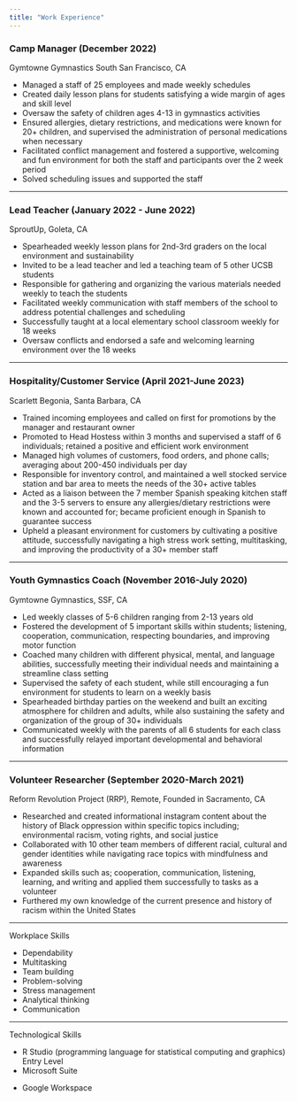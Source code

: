 ```yaml
---
title: "Work Experience"
---
```


<body>

<h3>Camp Manager (December 2022)</h3>

Gymtowne Gymnastics South San Francisco, CA

<ul>

<li>Managed a staff of 25 employees and made weekly schedules</li>

<li>Created daily lesson plans for students satisfying a wide margin of ages and skill level</li>

<li>Oversaw the safety of children ages 4-13 in gymnastics activities</li>

<li>Ensured allergies, dietary restrictions, and medications were known for 20+ children, and supervised the administration of personal medications when necessary</li>

<li>Facilitated conflict management and fostered a supportive, welcoming and fun environment for both the staff and participants over the 2 week period</li>

<li>Solved scheduling issues and supported the staff</li>

</ul>

</body>

------------------------------------------------------------------------

<body>

<h3>Lead Teacher (January 2022 - June 2022)</h3>

SproutUp, Goleta, CA

<ul>

<li>Spearheaded weekly lesson plans for 2nd-3rd graders on the local environment and sustainability</li>

<li>Invited to be a lead teacher and led a teaching team of 5 other UCSB students</li>

<li>Responsible for gathering and organizing the various materials needed weekly to teach the students</li>

<li>Facilitated weekly communication with staff members of the school to address potential challenges and scheduling</li>

<li>Successfully taught at a local elementary school classroom weekly for 18 weeks</li>

<li>Oversaw conflicts and endorsed a safe and welcoming learning environment over the 18 weeks</li>

</ul>

</body>

------------------------------------------------------------------------

<body>

<h3>Hospitality/Customer Service (April 2021-June 2023)</h3>

Scarlett Begonia, Santa Barbara, CA

<ul>

<li>Trained incoming employees and called on first for promotions by the manager and restaurant owner</li>

<li>Promoted to Head Hostess within 3 months and supervised a staff of 6 individuals; retained a positive and efficient work environment</li>

<li>Managed high volumes of customers, food orders, and phone calls; averaging about 200-450 individuals per day</li>

<li>Responsible for inventory control, and maintained a well stocked service station and bar area to meets the needs of the 30+ active tables</li>

<li>Acted as a liaison between the 7 member Spanish speaking kitchen staff and the 3-5 servers to ensure any allergies/dietary restrictions were known and accounted for; became proficient enough in Spanish to guarantee success</li>

<li>Upheld a pleasant environment for customers by cultivating a positive attitude, successfully navigating a high stress work setting, multitasking, and improving the productivity of a 30+ member staff</li>

</ul>

</body>

------------------------------------------------------------------------

<body>

<h3>Youth Gymnastics Coach (November 2016-July 2020)</h3>

Gymtowne Gymnastics, SSF, CA

<ul>

<li>Led weekly classes of 5-6 children ranging from 2-13 years old</li>

<li>Fostered the development of 5 important skills within students; listening, cooperation, communication, respecting boundaries, and improving motor function</li>

<li>Coached many children with different physical, mental, and language abilities, successfully meeting their individual needs and maintaining a streamline class setting</li>

<li>Supervised the safety of each student, while still encouraging a fun environment for students to learn on a weekly basis</li>

<li>Spearheaded birthday parties on the weekend and built an exciting atmosphere for children and adults, while also sustaining the safety and organization of the group of 30+ individuals</li>

<li>Communicated weekly with the parents of all 6 students for each class and successfully relayed important developmental and behavioral information</li>

</ul>

</body>

------------------------------------------------------------------------

<body>

<h3>Volunteer Researcher (September 2020-March 2021)</h3>

Reform Revolution Project (RRP), Remote, Founded in Sacramento, CA

<ul>

<li>Researched and created informational instagram content about the history of Black oppression within specific topics including; environmental racism, voting rights, and social justice</li>

<li>Collaborated with 10 other team members of different racial, cultural and gender identities while navigating race topics with mindfulness and awareness</li>

<li>Expanded skills such as; cooperation, communication, listening, learning, and writing and applied them successfully to tasks as a volunteer</li>

<li>Furthered my own knowledge of the current presence and history of racism within the United States</li>

</ul>

</body>

------------------------------------------------------------------------

Workplace Skills

<ul>

<li>Dependability</li>

<li>Multitasking</li>

<li>Team building</li>

<li>Problem-solving</li>

<li>Stress management</li>

<li>Analytical thinking</li>

<li>Communication</li>

</ul>

</body>

------------------------------------------------------------------------

Technological Skills

<ul>

<li>R Studio (programming language for statistical computing and graphics) Entry Level</li>

<li>Microsoft Suite</li>

<li>

Google Workspace

</ul>

</body>

